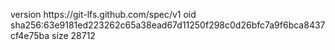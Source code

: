 version https://git-lfs.github.com/spec/v1
oid sha256:63e9181ed223262c65a38ead67d11250f298c0d26bfc7a9f6bca8437cf4e75ba
size 28712
